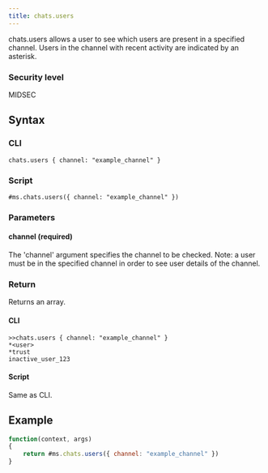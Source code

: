 ```yaml
---
title: chats.users
---
```


chats.users allows a user to see which users are present in a specified channel. Users in the channel with recent activity are indicated by an asterisk.

### Security level

MIDSEC

## Syntax

### CLI

```
chats.users { channel: "example_channel" }
```

### Script

```
#ms.chats.users({ channel: "example_channel" })
```

### Parameters

#### channel (required)

The 'channel' argument specifies the channel to be checked. Note: a user must be in the specified channel in order to see user details of the channel.

### Return

Returns an array.

#### CLI

```
>>chats.users { channel: "example_channel" }
*<user>
*trust
inactive_user_123
```

#### Script

Same as CLI.

## Example

```js
function(context, args)
{
	return #ms.chats.users({ channel: "example_channel" })
}
```
